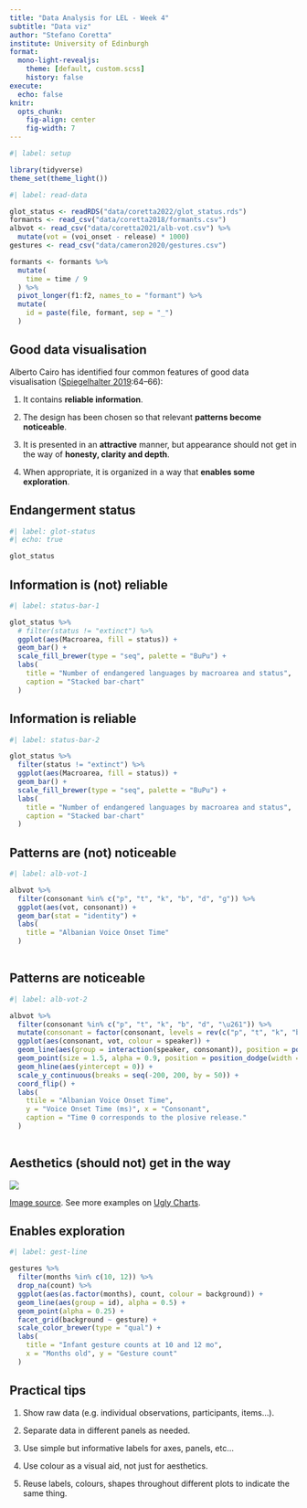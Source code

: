```yaml
---
title: "Data Analysis for LEL - Week 4"
subtitle: "Data viz"
author: "Stefano Coretta"
institute: University of Edinburgh
format:
  mono-light-revealjs:
    theme: [default, custom.scss]
    history: false
execute: 
  echo: false
knitr:
  opts_chunk: 
    fig-align: center
    fig-width: 7
---
```


```r
#| label: setup

library(tidyverse)
theme_set(theme_light())
```

```r
#| label: read-data

glot_status <- readRDS("data/coretta2022/glot_status.rds")
formants <- read_csv("data/coretta2018/formants.csv")
albvot <- read_csv("data/coretta2021/alb-vot.csv") %>%
  mutate(vot = (voi_onset - release) * 1000)
gestures <- read_csv("data/cameron2020/gestures.csv")

formants <- formants %>%
  mutate(
    time = time / 9
  ) %>%
  pivot_longer(f1:f2, names_to = "formant") %>%
  mutate(
    id = paste(file, formant, sep = "_")
  )
```

## Good data visualisation

::: {.bg-washed-blue .b--dark-blue .ba .bw2 .br3 .shadow-5 .ph4 .mt2}
Alberto Cairo has identified four common features of good data visualisation ([Spiegelhalter 2019](https://www.penguin.co.uk/books/294857/the-art-of-statistics-by-spiegelhalter-david/9780241258767):64--66):

1.  It contains **reliable information**.

2.  The design has been chosen so that relevant **patterns become noticeable**.

3.  It is presented in an **attractive** manner, but appearance should not get in the way of **honesty, clarity and depth**.

4.  When appropriate, it is organized in a way that **enables some exploration**.
:::

## Endangerment status

```r
#| label: glot-status
#| echo: true

glot_status
```

## Information is (not) reliable

```r
#| label: status-bar-1

glot_status %>%
  # filter(status != "extinct") %>%
  ggplot(aes(Macroarea, fill = status)) +
  geom_bar() +
  scale_fill_brewer(type = "seq", palette = "BuPu") +
  labs(
    title = "Number of endangered languages by macroarea and status",
    caption = "Stacked bar-chart"
  )
```

## Information is reliable

```r
#| label: status-bar-2

glot_status %>%
  filter(status != "extinct") %>%
  ggplot(aes(Macroarea, fill = status)) +
  geom_bar() +
  scale_fill_brewer(type = "seq", palette = "BuPu") +
  labs(
    title = "Number of endangered languages by macroarea and status",
    caption = "Stacked bar-chart"
  )
```

## Patterns are (not) noticeable

```r
#| label: alb-vot-1

albvot %>%
  filter(consonant %in% c("p", "t", "k", "b", "d", "ɡ")) %>%
  ggplot(aes(vot, consonant)) +
  geom_bar(stat = "identity") +
  labs(
    title = "Albanian Voice Onset Time"
  )
  
```

## Patterns are noticeable

```r
#| label: alb-vot-2

albvot %>%
  filter(consonant %in% c("p", "t", "k", "b", "d", "\u261")) %>%
  mutate(consonant = factor(consonant, levels = rev(c("p", "t", "k", "b", "d", "\u261")))) %>%
  ggplot(aes(consonant, vot, colour = speaker)) +
  geom_line(aes(group = interaction(speaker, consonant)), position = position_dodge(width = 0.5)) +
  geom_point(size = 1.5, alpha = 0.9, position = position_dodge(width = 0.5), aes(group = speaker)) +
  geom_hline(aes(yintercept = 0)) +
  scale_y_continuous(breaks = seq(-200, 200, by = 50)) +
  coord_flip() +
  labs(
    ttile = "Albanian Voice Onset Time",
    y = "Voice Onset Time (ms)", x = "Consonant",
    caption = "Time 0 corresponds to the plosive release."
  )
  
```

## Aesthetics (should not) get in the way

![](/img/Speaking-the-world.jpg){fig-align="center"} 

[[Image source](https://flowingdata.com/2013/07/15/open-thread-what-is-wrong-with-these-charts/). See more examples on [Ugly Charts](https://flowingdata.com/category/visualization/ugly-visualization/).]{.f5}

## Enables exploration

```r
#| label: gest-line

gestures %>%
  filter(months %in% c(10, 12)) %>%
  drop_na(count) %>%
  ggplot(aes(as.factor(months), count, colour = background)) +
  geom_line(aes(group = id), alpha = 0.5) +
  geom_point(alpha = 0.25) +
  facet_grid(background ~ gesture) +
  scale_color_brewer(type = "qual") +
  labs(
    title = "Infant gesture counts at 10 and 12 mo",
    x = "Months old", y = "Gesture count"
  )
```

## Practical tips

::: {.bg-washed-blue .b--dark-blue .ba .bw2 .br3 .shadow-5 .ph4 .mt2}
1. Show raw data (e.g. individual observations, participants, items...).

1. Separate data in different panels as needed.

1. Use simple but informative labels for axes, panels, etc...

1. Use colour as a visual aid, not just for aesthetics.

1. Reuse labels, colours, shapes throughout different plots to indicate the same thing.
:::
